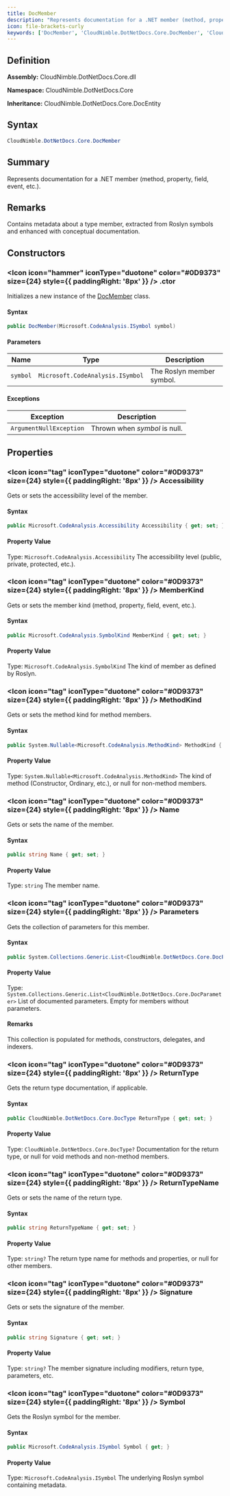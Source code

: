 ```yaml
---
title: DocMember
description: "Represents documentation for a .NET member (method, property, field, event, etc.)."
icon: file-brackets-curly
keywords: ['DocMember', 'CloudNimble.DotNetDocs.Core.DocMember', 'CloudNimble.DotNetDocs.Core', 'class', 'CloudNimble.DotNetDocs.Core.DocEntity']
---
```


## Definition

**Assembly:** CloudNimble.DotNetDocs.Core.dll

**Namespace:** CloudNimble.DotNetDocs.Core

**Inheritance:** CloudNimble.DotNetDocs.Core.DocEntity

## Syntax

```csharp
CloudNimble.DotNetDocs.Core.DocMember
```

## Summary

Represents documentation for a .NET member (method, property, field, event, etc.).

## Remarks

Contains metadata about a type member, extracted from Roslyn symbols and enhanced
            with conceptual documentation.

## Constructors

### <Icon icon="hammer" iconType="duotone" color="#0D9373" size={24} style={{ paddingRight: '8px' }} />  .ctor

Initializes a new instance of the [DocMember](/api-reference/CloudNimble/DotNetDocs/Core/DocMember) class.

#### Syntax

```csharp
public DocMember(Microsoft.CodeAnalysis.ISymbol symbol)
```

#### Parameters

| Name | Type | Description |
|------|------|-------------|
| `symbol` | `Microsoft.CodeAnalysis.ISymbol` | The Roslyn member symbol. |

#### Exceptions

| Exception | Description |
|-----------|-------------|
| `ArgumentNullException` | Thrown when *symbol* is null. |

## Properties

### <Icon icon="tag" iconType="duotone" color="#0D9373" size={24} style={{ paddingRight: '8px' }} />  Accessibility

Gets or sets the accessibility level of the member.

#### Syntax

```csharp
public Microsoft.CodeAnalysis.Accessibility Accessibility { get; set; }
```

#### Property Value

Type: `Microsoft.CodeAnalysis.Accessibility`
The accessibility level (public, private, protected, etc.).

### <Icon icon="tag" iconType="duotone" color="#0D9373" size={24} style={{ paddingRight: '8px' }} />  MemberKind

Gets or sets the member kind (method, property, field, event, etc.).

#### Syntax

```csharp
public Microsoft.CodeAnalysis.SymbolKind MemberKind { get; set; }
```

#### Property Value

Type: `Microsoft.CodeAnalysis.SymbolKind`
The kind of member as defined by Roslyn.

### <Icon icon="tag" iconType="duotone" color="#0D9373" size={24} style={{ paddingRight: '8px' }} />  MethodKind

Gets or sets the method kind for method members.

#### Syntax

```csharp
public System.Nullable<Microsoft.CodeAnalysis.MethodKind> MethodKind { get; set; }
```

#### Property Value

Type: `System.Nullable<Microsoft.CodeAnalysis.MethodKind>`
The kind of method (Constructor, Ordinary, etc.), or null for non-method members.

### <Icon icon="tag" iconType="duotone" color="#0D9373" size={24} style={{ paddingRight: '8px' }} />  Name

Gets or sets the name of the member.

#### Syntax

```csharp
public string Name { get; set; }
```

#### Property Value

Type: `string`
The member name.

### <Icon icon="tag" iconType="duotone" color="#0D9373" size={24} style={{ paddingRight: '8px' }} />  Parameters

Gets the collection of parameters for this member.

#### Syntax

```csharp
public System.Collections.Generic.List<CloudNimble.DotNetDocs.Core.DocParameter> Parameters { get; init; }
```

#### Property Value

Type: `System.Collections.Generic.List<CloudNimble.DotNetDocs.Core.DocParameter>`
List of documented parameters. Empty for members without parameters.

#### Remarks

This collection is populated for methods, constructors, delegates, and indexers.

### <Icon icon="tag" iconType="duotone" color="#0D9373" size={24} style={{ paddingRight: '8px' }} />  ReturnType

Gets the return type documentation, if applicable.

#### Syntax

```csharp
public CloudNimble.DotNetDocs.Core.DocType ReturnType { get; set; }
```

#### Property Value

Type: `CloudNimble.DotNetDocs.Core.DocType?`
Documentation for the return type, or null for void methods and non-method members.

### <Icon icon="tag" iconType="duotone" color="#0D9373" size={24} style={{ paddingRight: '8px' }} />  ReturnTypeName

Gets or sets the name of the return type.

#### Syntax

```csharp
public string ReturnTypeName { get; set; }
```

#### Property Value

Type: `string?`
The return type name for methods and properties, or null for other members.

### <Icon icon="tag" iconType="duotone" color="#0D9373" size={24} style={{ paddingRight: '8px' }} />  Signature

Gets or sets the signature of the member.

#### Syntax

```csharp
public string Signature { get; set; }
```

#### Property Value

Type: `string?`
The member signature including modifiers, return type, parameters, etc.

### <Icon icon="tag" iconType="duotone" color="#0D9373" size={24} style={{ paddingRight: '8px' }} />  Symbol

Gets the Roslyn symbol for the member.

#### Syntax

```csharp
public Microsoft.CodeAnalysis.ISymbol Symbol { get; }
```

#### Property Value

Type: `Microsoft.CodeAnalysis.ISymbol`
The underlying Roslyn symbol containing metadata.

